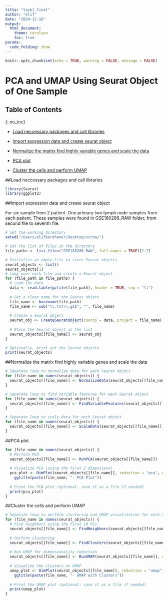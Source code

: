 ```yaml
---
title: "task1_final"
author: "elif"
date: "2024-12-16"
output: 
  html_document:
    theme: cerulean
    toc: true
params:
  code_folding: show
---
```


```r
knitr::opts_chunk$set(echo = TRUE, warning = FALSE, message = FALSE)
```

# PCA and UMAP Using Seurat Object of One Sample

## Table of Contents
{:.no_toc}

* [Load neccessary packages and call libraries](#load-necessary-packages-and-call-libraries)

* [Import expression data and create seurat object](#import-expression-data-and-create-seurat-objects)

* [Normalize the matrix find highly variable genes and scale the data](#normalize-the-matrix-find-highly-variable-genes-and-scale-the-data)

* [PCA plot](#pca-plot)

* [Cluster the cells and perform UMAP ](#cluster-the-cells-and-perform-umap)

##Load neccessary packages and call libraries

```r
library(Seurat)
library(ggplot2)
```

##Import expression data and create seurat object

For six sample from 2 patient. One primary two lymph node samples from each patient. These samples were found in GSE180286_RAW folder, from second file to seventh file. 

```r

# Set the working directory
setwd("/Users/elifkarahaner/Desktop/scrna/")

# Get the list of files in the directory
file_paths <- list.files("GSE180286_RAW", full.names = TRUE)[2:7]

# Initialize an empty list to store Seurat objects
seurat_objects <- list()
seurat_objects[1]
# Loop over each file and create a Seurat object
for (file_path in file_paths) {
  # Load the data
  data <- read.table(gzfile(file_path), header = TRUE, sep = "\t")
  
  # Get a clean name for the Seurat object
  file_name <- basename(file_path)
  file_name <- sub("\\.txt\\.gz$", "", file_name)
  
  # Create a Seurat object
  seurat_obj <- CreateSeuratObject(counts = data, project = file_name)
  
  # Store the Seurat object in the list
  seurat_objects[[file_name]] <- seurat_obj
}

# Optionally, print out the Seurat objects
print(seurat_objects)

```
##Normalize the matrix find highly variable genes and scale the data

```r
# Separate loop to normalize data for each Seurat object
for (file_name in names(seurat_objects)) {
  seurat_objects[[file_name]] <- NormalizeData(seurat_objects[[file_name]])
}

# Separate loop to find variable features for each Seurat object
for (file_name in names(seurat_objects)) {
  seurat_objects[[file_name]] <- FindVariableFeatures(seurat_objects[[file_name]])
}

# Separate loop to scale data for each Seurat object
for (file_name in names(seurat_objects)) {
  seurat_objects[[file_name]] <- ScaleData(seurat_objects[[file_name]])
}

```

##PCA plot

```r
for (file_name in names(seurat_objects)) {
  # Perform PCA
  seurat_objects[[file_name]] <- RunPCA(seurat_objects[[file_name]])
  
  # Visualize PCA (using the first 2 dimensions)
  pca_plot <- DimPlot(seurat_objects[[file_name]], reduction = "pca", dims = c(1, 2)) + 
    ggtitle(paste(file_name, "- PCA Plot"))
  
  # Print the PCA plot (optional: save it as a file if needed)
  print(pca_plot)
}

```
##Cluster the cells and perform UMAP 

```r
# Separate loop to perform clustering and UMAP visualization for each Seurat object
for (file_name in names(seurat_objects)) {
  # Find neighbors using the first 10 PCs
  seurat_objects[[file_name]] <- FindNeighbors(seurat_objects[[file_name]], dims = 1:10)
  
  # Perform clustering
  seurat_objects[[file_name]] <- FindClusters(seurat_objects[[file_name]], resolution = 0.5)  # Adjust resolution as needed
  
  # Run UMAP for dimensionality reduction
  seurat_objects[[file_name]] <- RunUMAP(seurat_objects[[file_name]], dims = 1:10)
  
  # Visualize the clusters on UMAP
  umap_plot <- DimPlot(seurat_objects[[file_name]], reduction = "umap", group.by = "seurat_clusters") + 
    ggtitle(paste(file_name, "- UMAP with Clusters"))
  
  # Print the UMAP plot (optional: save it as a file if needed)
  print(umap_plot)
}

```

